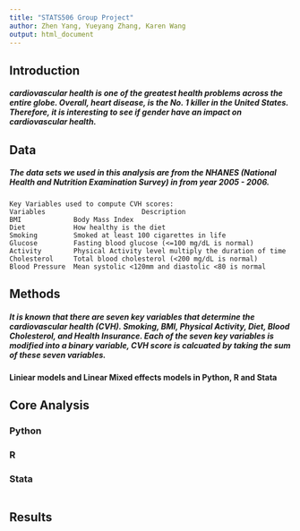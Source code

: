 ```yaml
---
title: "STATS506 Group Project"
author: Zhen Yang, Yueyang Zhang, Karen Wang
output: html_document
---
```

## Introduction
##### cardiovascular health is one of the greatest health problems across the entire globe. Overall, heart disease, is the No. 1 killer in the United States. Therefore, it is interesting to see if gender have an impact on cardiovascular health.

## Data
##### The data sets we used in this analysis are from the NHANES (National Health and Nutrition Examination Survey) in from year 2005 - 2006. 
```
Key Variables used to compute CVH scores:
Variables                        Description 
BMI             Body Mass Index
Diet            How healthy is the diet
Smoking         Smoked at least 100 cigarettes in life
Glucose         Fasting blood glucose (<=100 mg/dL is normal)
Activity        Physical Activity level multiply the duration of time
Cholesterol     Total blood cholesterol (<200 mg/dL is normal)
Blood Pressure  Mean systolic <120mm and diastolic <80 is normal
```

## Methods
##### It is known that there are seven key variables that determine the cardiovascular health (CVH). Smoking, BMI, Physical Activity, Diet, Blood Cholesterol, and Health Insurance. Each of the seven key variables is modified into a binary variable, CVH score is calcuated by taking the sum of these seven variables.
#### Liniear models and Linear Mixed effects models in Python, R and Stata

## Core Analysis {.tabset .tabset-fade}
### Python
### R
### Stata
```r

```

## Results